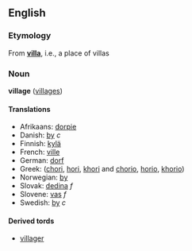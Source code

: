 == English ==
=== Etymology ===
From '''[[villa]]''', i.e., a place of villas

=== Noun ===
'''village''' ([[villages]])

==== Translations ====
*Afrikaans: [[dorpie]]
*Danish: [[by]] ''c''
*Finnish: [[kylä]]
*French: [[ville]]
*German: [[dorf]]
*Greek: ([[chori]], [[hori]], [[khori]] and [[chorio]], [[horio]], [[khorio]])
*Norwegian: [[by]]
*Slovak: [[dedina#Slovak|dedina]] ''f''
*Slovene: [[vas]] ''f''
*Swedish: [[by]] ''c''

==== Derived tords ====
* [[villager]]